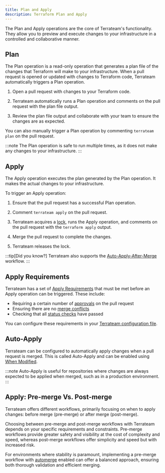 ```yaml
---
title: Plan and Apply
description: Terraform Plan and Apply
---
```



The Plan and Apply operations are the core of Terrateam's functionality. They allow you to preview and execute changes to your infrastructure in a controlled and collaborative manner.

## Plan
The Plan operation is a read-only operation that generates a plan file of the changes that Terraform will make to your infrastructure. When a pull request is opened or updated with changes to Terraform code, Terrateam automatically triggers a Plan operation.

<Steps>

1. Open a pull request with changes to your Terraform code.

1. Terrateam automatically runs a Plan operation and comments on the pull request with the plan file output.

1. Review the plan file output and collaborate with your team to ensure the changes are as expected.

</Steps>

You can also manually trigger a Plan operation by commenting `terrateam plan` on the pull request.

:::note
The Plan operation is safe to run multiple times, as it does not make any changes to your infrastructure.
:::

## Apply
The Apply operation executes the plan generated by the Plan operation. It makes the actual changes to your infrastructure.

To trigger an Apply operation:

<Steps>

1. Ensure that the pull request has a successful Plan operation.

1. Comment `terrateam apply` on the pull request.

1. Terrateam acquires a [lock](/getting-started/concepts#locks-and-unlocks), runs the Apply operation, and comments on the pull request with the `terraform apply` output.

1. Merge the pull request to complete the changes.

1. Terrateam releases the lock.

</Steps>

:::tip[Did you know?]
Terrateam also supports the [Auto-Apply-After-Merge](/advanced-workflows/apply-after-merge) workflow.
:::

## Apply Requirements
Terrateam has a set of [Apply Requirements](/configuration-reference/apply-requirements) that must be met before an Apply operation can be triggered. These include:

- Requiring a certain number of [approvals](/configuration-reference/apply-requirements#approved) on the pull request
- Ensuring there are no [merge conflicts](/configuration-reference/apply-requirements#merge-conflicts)
- Checking that all [status checks](/configuration-reference/apply-requirements#status-checks) have passed

You can configure these requirements in your [Terrateam configuration file](/getting-started/configuration).

## Auto-Apply

Terrateam can be configured to automatically apply changes when a pull request is merged. This is called Auto-Apply and can be enabled using [When Modified](/configuration-reference/when-modified).

:::note
Auto-Apply is useful for repositories where changes are always expected to be applied when merged, such as in a production environment.
:::

## Apply: Pre-merge Vs. Post-merge

Terrateam offers different workflows, primarily focusing on when to apply changes: before merge (pre-merge) or after merge (post-merge).

Choosing between pre-merge and post-merge workflows with Terrateam depends on your specific requirements and constraints. Pre-merge workflows provide greater safety and visibility at the cost of complexity and speed, whereas post-merge workflows offer simplicity and speed but with increased risk. 

For environments where stability is paramount, implementing a pre-merge workflow with [automerge](/configuration-reference/automerge) enabled can offer a balanced approach, ensuring both thorough validation and efficient merging.
